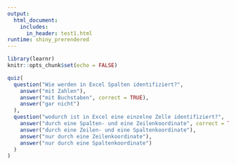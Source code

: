 ```yaml
---
output: 
  html_document:
    includes:
      in_header: test1.html
runtime: shiny_prerendered
---
```


```r
library(learnr)
knitr::opts_chunk$set(echo = FALSE)
```



```r
quiz(
  question("Wie werden in Excel Spalten identifiziert?",
    answer("mit Zahlen"),
    answer("mit Buchstaben", correct = TRUE),
    answer("gar nicht")
  ),
  question("wodurch ist in Excel eine einzelne Zelle identifiziert?",
    answer("durch eine Spalten- und eine Zeilenkoordinate", correct = TRUE),
    answer("durch eine Zeilen- und eine Spaltenkoordinate"),
    answer("nur durch eine Zeilenkoordinate"),
    answer("nur durch eine Spaltenkoordinate")
  )
)
```

<div data-iframe-height></div>

